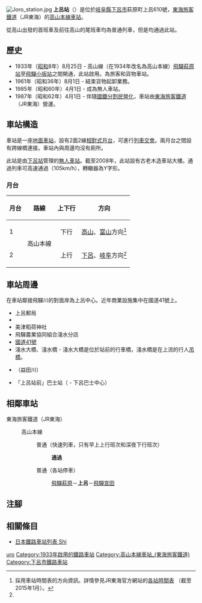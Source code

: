 {{NoteTA
|T=zh-hans:上吕站;zh-hk:上呂站;zh-tw:上呂車站;
|1=zh-hans:上吕站;zh-hk:上呂站;zh-tw:上呂車站;
}}
{{Infobox station
|公司色 = #f77321
|站名 = 上呂
|圖片 = Joro stn.jpg
|圖片說明 = 車站大樓
|日文原名 = 上呂
|平假名 = じょうろ
|羅馬拼音 = Jōro
|副站名 = 
|電報略號 = ウロ
|所在地 = {{JPN}}[[岐阜縣|岐阜縣]][[下呂市|下呂市]]萩原町上呂610號
|座標 = {{coord|35|54|38.66|N|137|12|16.52|E|type:railwaystation_region:JP-24|display=inline,title}}
|車站構造 = [[地面車站|地面車站]]
|月台配置 = 2面2線
|啟用年月日 = 1933年（[[昭和|昭和]]8年）8月25日
|廢站年月日 = 
|乘客人數 = 27<ref>JR東海移動等便利化取組報告書</ref>
|上下車人次 = 
|統計年度 = 2019
|轉車 = 
|全寬備註 = [[無人車站|無人車站]]
|adjacent = {{Adjacent stations|system=東海旅客鐵道|line=CG|left=飛驒萩原|right=飛驒宮田|note-left=4.1km|note-mid=距離[[岐阜站|岐阜]]100.8km|note-right=4.6km}}
}}
[[File:Joro_station.jpg|thumb]]
'''上呂站'''（{{jpn|j=上呂駅|hg=じょうろえき|rm=Jōro eki|f=y}}）是位於[[岐阜縣|岐阜縣]][[下呂市|下呂市]]萩原町上呂610號，[[東海旅客鐵道|東海旅客鐵道]]（JR東海）的[[高山本線|高山本線]][[鐵路車站|車站]]。

從高山出發的首班車及前往高山的尾班車均為普通列車，但是均通過此站。

== 歷史 ==
* 1933年（[[昭和|昭和]]8年）8月25日 - 高山線（在1934年改名為高山本線）[[飛驒萩原站|飛驒萩原站]]至[[飛驒小坂站|飛驒小坂站]]之間開通，此站啟用。為旅客和貨物車站。
* 1961年（昭和36年）8月1日 - 結束貨物起卸業務。
* 1985年（昭和60年）4月1日 - 成為無人車站。
* 1987年（昭和62年）4月1日 - 伴隨[[國鐵分割民營化|國鐵分割民營化]]，車站由[[東海旅客鐵道|東海旅客鐵道]]（JR東海）營運。

== 車站構造 ==
車站是一座[[地面車站|地面車站]]，設有2面2線[[相對式月台|相對式月台]]，可進行[[列車交會|列車交會]]。兩月台之間設有跨線橋連接。車站內與周邊均沒有廁所。

此站是由[[下呂站|下呂站]]管理的[[無人車站|無人車站]]。截至2008年，此站設有古老木造車站大樓。通過列車可高速通過（105km/h），轉轍器為Y字形。

=== 月台 ===
{| rules="rows" class="wikitable"
!月台!!路線!!上下行!!方向
|-
! 1
| rowspan="2"|{{JR海車站編號|CG}} 高山本線
| style="text-align:center" | 下行
| [[高山站_(日本)|高山]]、[[富山車站_(日本)|富山]]方向<ref name="homen">採用車站時間表的方向資訊。詳情參見JR東海官方網站的[http://railway.jr-central.co.jp/time-schedule/search/index.html 各站時間表] {{Wayback|url=http://railway.jr-central.co.jp/time-schedule/search/index.html |date=20191019051307 }}（截至2015年1月）。</ref>
|-
! 2
| style="text-align:center" | 上行
| [[下呂站|下呂]]、[[岐阜站|岐阜]]方向<ref name="homen" />
|}

== 車站周邊 ==
在車站鄰接飛驒川的對面岸為上呂中心。近年商業設施集中在國道41號上。
* 上呂郵局
* {{Translink|ja|下呂市立萩原北中学校|下呂市立萩原北中學}}
* 美津稻荷神社
* 飛驒農業協同組合淺水分店
* [[國道41號|國道41號]]
* 淺水大橋、淺水橋 - 淺水大橋是位於站前的行車橋，淺水橋是在上流的行人[[吊橋|吊橋]]。
* {{Translink|ja|飛騨川|飛驒川}}（益田川）
* {{Translink|ja|濃飛乗合自動車|濃飛乘合自動車|濃飛巴士}}「上呂站前」巴士站（{{Translink|ja|高山濃飛バスセンター|高山濃飛巴士中心|高山巴士中心}} - 下呂巴士中心）

== 相鄰車站 ==
; 東海旅客鐵道（JR東海）
: {{JR海車站編號|CG}} 高山本線
:: {{Color|gray|■}}普通（快速列車，只有早上上行班次和深夜下行班次）
::: '''通過'''
:: {{Color|gray|■}}普通（各站停車）
::: [[飛驒萩原站|飛驒萩原]]－'''上呂'''－[[飛驒宮田站|飛驒宮田]]
== 注腳 ==
{{Reflist}}
== 相關條目 ==
* [[日本鐵路車站列表_Shi|日本鐵路車站列表 Shi]]
{{高山本線 (JR東海)}}
{{DEFAULTSORT:Joro}}
[[Category:日本鐵路車站_Jo|uro]]
[[Category:1933年啟用的鐵路車站|Category:1933年啟用的鐵路車站]]
[[Category:高山本線車站_(東海旅客鐵道)|Category:高山本線車站_(東海旅客鐵道)]]
[[Category:下呂市鐵路車站|Category:下呂市鐵路車站]]